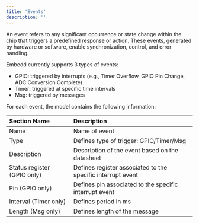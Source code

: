 ```yaml
---
title: 'Events'
description: ''
---
```


An event refers to any significant occurrence or state change within the chip that triggers a predefined response or action. These events, generated by hardware or software, enable synchronization, control, and error handling.

Embedd currently supports 3 types of events:

- GPIO: triggered by interrupts (e.g., Timer Overflow, GPIO Pin Change, ADC Conversion Complete)
- Timer: triggered at specific time intervals
- Msg: triggered by messages

For each event, the model contains the following information:

| Section Name | Description |
|:--- |:--- |
| Name | Name of event |
| Type | Defines type of trigger: GPIO/Timer/Msg |
| Description  | Description of the event based on the datasheet  |
| Status register (GPIO only) | Defines register associated to the specific interrupt event  |
| Pin (GPIO only) | Defines pin associated to the specific interrupt event  |
| Interval (Timer only) | Defines period in ms |
| Length (Msg only) | Defines length of the message |